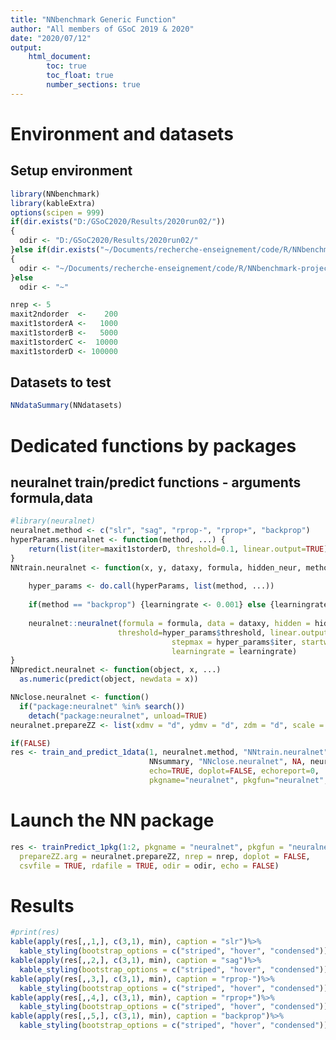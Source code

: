 ```yaml
---
title: "NNbenchmark Generic Function"
author: "All members of GSoC 2019 & 2020"
date: "2020/07/12"
output:
    html_document:
        toc: true
        toc_float: true
        number_sections: true
---
```


# Environment and datasets 

## Setup environment
```r
library(NNbenchmark)
library(kableExtra)
options(scipen = 999)
if(dir.exists("D:/GSoC2020/Results/2020run02/"))
{  
  odir <- "D:/GSoC2020/Results/2020run02/"
}else if(dir.exists("~/Documents/recherche-enseignement/code/R/NNbenchmark-project/NNtempresult/"))
{  
  odir <- "~/Documents/recherche-enseignement/code/R/NNbenchmark-project/NNtempresult/"
}else
  odir <- "~"

nrep <- 5
maxit2ndorder  <-    200
maxit1storderA <-   1000
maxit1storderB <-   5000
maxit1storderC <-  10000
maxit1storderD <- 100000
```

## Datasets to test

```r
NNdataSummary(NNdatasets)
```

# Dedicated functions by packages

## neuralnet train/predict functions - arguments formula,data
```r
#library(neuralnet)
neuralnet.method <- c("slr", "sag", "rprop-", "rprop+", "backprop")
hyperParams.neuralnet <- function(method, ...) {
    return(list(iter=maxit1storderD, threshold=0.1, linear.output=TRUE))
}
NNtrain.neuralnet <- function(x, y, dataxy, formula, hidden_neur, method, hyperParams, ...) {
    
    hyper_params <- do.call(hyperParams, list(method, ...))
    
    if(method == "backprop") {learningrate <- 0.001} else {learningrate <- NULL}
    
    neuralnet::neuralnet(formula = formula, data = dataxy, hidden = hidden_neur, algorithm=method,
                        threshold=hyper_params$threshold, linear.output=hyper_params$linear.output,
						            stepmax = hyper_params$iter, startweights = NULL, act.fct = "tanh",
						            learningrate = learningrate)
}
NNpredict.neuralnet <- function(object, x, ...)
  as.numeric(predict(object, newdata = x))

NNclose.neuralnet <- function()
  if("package:neuralnet" %in% search())
    detach("package:neuralnet", unload=TRUE)
neuralnet.prepareZZ <- list(xdmv = "d", ydmv = "d", zdm = "d", scale = TRUE)

if(FALSE)
res <- train_and_predict_1data(1, neuralnet.method, "NNtrain.neuralnet", "hyperParams.neuralnet", "NNpredict.neuralnet", 
                               NNsummary, "NNclose.neuralnet", NA, neuralnet.prepareZZ, nrep=2,
                               echo=TRUE, doplot=FALSE, echoreport=0,
                               pkgname="neuralnet", pkgfun="neuralnet", rdafile=TRUE, odir=odir)
```


# Launch the NN package

```r
res <- trainPredict_1pkg(1:2, pkgname = "neuralnet", pkgfun = "neuralnet", neuralnet.method,
  prepareZZ.arg = neuralnet.prepareZZ, nrep = nrep, doplot = FALSE,
  csvfile = TRUE, rdafile = TRUE, odir = odir, echo = FALSE)

```

# Results
```r
#print(res)
kable(apply(res[,,1,], c(3,1), min), caption = "slr")%>%
  kable_styling(bootstrap_options = c("striped", "hover", "condensed"))
kable(apply(res[,,2,], c(3,1), min), caption = "sag")%>%
  kable_styling(bootstrap_options = c("striped", "hover", "condensed"))
kable(apply(res[,,3,], c(3,1), min), caption = "rprop-")%>%
  kable_styling(bootstrap_options = c("striped", "hover", "condensed"))
kable(apply(res[,,4,], c(3,1), min), caption = "rprop+")%>%
  kable_styling(bootstrap_options = c("striped", "hover", "condensed"))
kable(apply(res[,,5,], c(3,1), min), caption = "backprop")%>%
  kable_styling(bootstrap_options = c("striped", "hover", "condensed"))
```

